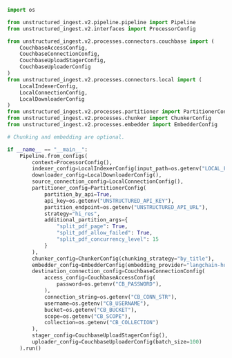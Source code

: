 ```python Python Ingest v2
import os

from unstructured_ingest.v2.pipeline.pipeline import Pipeline
from unstructured_ingest.v2.interfaces import ProcessorConfig

from unstructured_ingest.v2.processes.connectors.couchbase import (
    CouchbaseAccessConfig,
    CouchbaseConnectionConfig,
    CouchbaseUploadStagerConfig,
    CouchbaseUploaderConfig
)
from unstructured_ingest.v2.processes.connectors.local import (
    LocalIndexerConfig,
    LocalConnectionConfig,
    LocalDownloaderConfig
)
from unstructured_ingest.v2.processes.partitioner import PartitionerConfig
from unstructured_ingest.v2.processes.chunker import ChunkerConfig
from unstructured_ingest.v2.processes.embedder import EmbedderConfig

# Chunking and embedding are optional.

if __name__ == "__main__":
    Pipeline.from_configs(
        context=ProcessorConfig(),
        indexer_config=LocalIndexerConfig(input_path=os.getenv("LOCAL_FILE_INPUT_DIR")),
        downloader_config=LocalDownloaderConfig(),
        source_connection_config=LocalConnectionConfig(),
        partitioner_config=PartitionerConfig(
            partition_by_api=True,
            api_key=os.getenv("UNSTRUCTURED_API_KEY"),
            partition_endpoint=os.getenv("UNSTRUCTURED_API_URL"),
            strategy="hi_res",
            additional_partition_args={
                "split_pdf_page": True,
                "split_pdf_allow_failed": True,
                "split_pdf_concurrency_level": 15
            }
        ),
        chunker_config=ChunkerConfig(chunking_strategy="by_title"),
        embedder_config=EmbedderConfig(embedding_provider="langchain-huggingface"),
        destination_connection_config=CouchbaseConnectionConfig(
            access_config=CouchbaseAccessConfig(
                password=os.getenv("CB_PASSWORD"),
            ),
            connection_string=os.getenv("CB_CONN_STR"),
            username=os.getenv("CB_USERNAME"),
            bucket=os.getenv("CB_BUCKET"),
            scope=os.getenv("CB_SCOPE"),
            collection=os.getenv("CB_COLLECTION")
        ),
        stager_config=CouchbaseUploadStagerConfig(),
        uploader_config=CouchbaseUploaderConfig(batch_size=100)
    ).run()
```